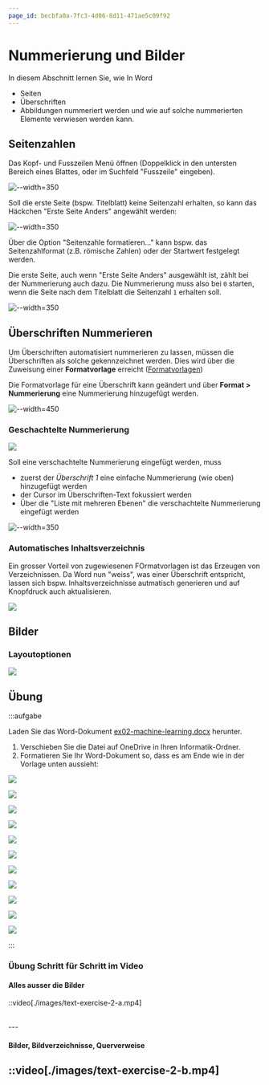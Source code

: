```yaml
---
page_id: becbfa0a-7fc3-4d06-8d11-471ae5c09f92
---
```


# Nummerierung und Bilder

In diesem Abschnitt lernen Sie, wie In Word
- Seiten
- Überschriften
- Abbildungen
nummeriert werden und wie auf solche nummerierten Elemente verwiesen werden kann.

## Seitenzahlen

Das Kopf- und Fusszeilen Menü öffnen (Doppelklick in den untersten Bereich eines Blattes, oder im Suchfeld "Fusszeile" eingeben).

![--width=350](images/word-seitenzahl.png)

Soll die erste Seite (bspw. Titelblatt) keine Seitenzahl erhalten, so kann das Häckchen "Erste Seite Anders" angewählt werden:

![--width=350](images/word-seitenzahl-erste-seite-anders.png)

Über die Option "Seitenzahle formatieren..." kann bspw. das Seitenzahlformat (z.B. römische Zahlen) oder der Startwert festgelegt werden.

Die erste Seite, auch wenn "Erste Seite Anders" ausgewählt ist, zählt bei der Nummerierung auch dazu. Die Nummerierung muss also bei `0` starten, wenn die Seite nach dem Titelblatt die Seitenzahl `1` erhalten soll.

![--width=350](images/word-seitenzahl-format.png)

## Überschriften Nummerieren

Um Überschriften automatisiert nummerieren zu lassen, müssen die Überschriften als solche gekennzeichnet werden. Dies wird über die Zuweisung einer **Formatvorlage** erreicht ([Formatvorlagen](02-dokumentstruktur.md#absatz))

Die Formatvorlage für eine Überschrift kann geändert und über __Format > Nummerierung__ eine Nummerierung hinzugefügt werden. 

![--width=450](images/word-formatvorlage-nummerierung.png)

### Geschachtelte Nummerierung

<div style={{maxWidth: '350px', border: '1px solid var(--ifm-color-primary)'}}>

![](images/word-nummerierung.png)

</div>

Soll eine verschachtelte Nummerierung eingefügt werden, muss
- zuerst der *Überschrift 1* eine einfache Nummerierung (wie oben) hinzugefügt werden
- der Cursor im Überschriften-Text fokussiert werden
- Über die "Liste mit mehreren Ebenen" die verschachtelte Nummerierung eingefügt werden

![--width=350](images/word-nummerierung-edit.png)

### Automatisches Inhaltsverzeichnis

Ein grosser Vorteil von zugewiesenen FOrmatvorlagen ist das Erzeugen von Verzeichnissen. Da Word nun "weiss", was einer Überschrift entspricht, lassen sich bspw. Inhaltsverzeichnisse autmatisch generieren und auf Knopfdruck auch aktualisieren.

![](images/word-inhaltsverzeichnis.gif)


## Bilder

### Layoutoptionen

![](images/word-bilder.gif)

## Übung

:::aufgabe
<Answer type="state" id="213ec6ee-34bf-4726-b0b9-c0bb3bcc2ddc" />

Laden Sie das Word-Dokument [ex02-machine-learning.docx](files/ex02-machine-learning.docx) herunter.

1. Verschieben Sie die Datei auf OneDrive in Ihren Informatik-Ordner.
2. Formatieren Sie Ihr Word-Dokument so, dass es am Ende wie in der Vorlage unten aussieht:


<div style={{maxHeight: '450px', overflow: 'auto'}}>

![](images/word-nummerierung-01.png)

![](images/word-nummerierung-02.png)

![](images/word-nummerierung-03.png)

![](images/word-nummerierung-04.png)

![](images/word-nummerierung-05.png)

![](images/word-nummerierung-06.png)

![](images/word-nummerierung-07.png)

![](images/word-nummerierung-08.png)

![](images/word-nummerierung-09.png)

![](images/word-nummerierung-10.png)

![](images/word-nummerierung-11.png)

</div>

:::

### Übung Schritt für Schritt im Video

#### Alles ausser die Bilder

::video[./images/text-exercise-2-a.mp4]

<br />
---

#### Bilder, Bildverzeichnisse, Querverweise

::video[./images/text-exercise-2-b.mp4]
---
